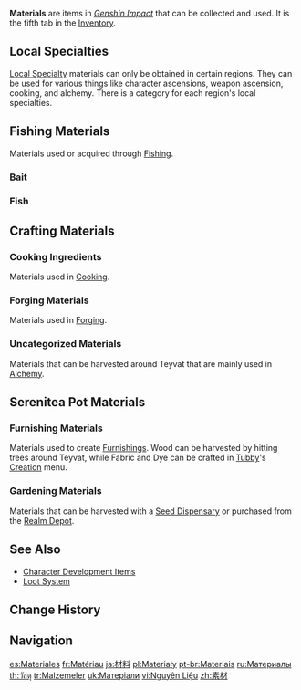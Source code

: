 {{Terminology Infobox
|image        = Icon Inventory Materials.png
|type         = Item Types
|type2        = Inventory Categories
|type3        = Archive Categories
}}
'''Materials''' are items in ''[[Genshin Impact]]'' that can be collected and used. It is the fifth tab in the [[Inventory]].

==Local Specialties==
{{Main|Local Specialties}}
[[Local Specialty]] materials can only be obtained in certain regions. They can be used for various things like character ascensions, weapon ascension, cooking, and alchemy. There is a category for each region's local specialties.
{{Items by Category List|Local Specialties|2}}

==Fishing Materials==
Materials used or acquired through [[Fishing]].
===Bait===
{{Items by Category List|Bait|2}}

===Fish===
{{Items by Category List|Fish&Materials|2}}

==Crafting Materials==
===Cooking Ingredients===
{{Main|Cooking Ingredients}}
Materials used in [[Cooking]].
{{Items by Category List|Cooking Ingredients|2|not1=Local Specialties}}

===Forging Materials===
Materials used in [[Forging]].
{{Items by Category List|Forging Materials|2}}

===Uncategorized Materials===
Materials that can be harvested around Teyvat that are mainly used in [[Alchemy]].
{{Items by Category List|Materials|2
|not1=Local Specialties
|not2=Cooking Ingredients
|not3=Forging Materials
|not4=Furnishing Materials
|not5=Fishing Materials
|not6=Bait
|not7=Fish
}}

==Serenitea Pot Materials==
{{Main|Serenitea Pot Materials}}

===Furnishing Materials===
Materials used to create [[Furnishings]]. Wood can be harvested by hitting trees around Teyvat, while Fabric and Dye can be crafted in [[Tubby]]'s [[Creation]] menu.
{{Items by Category List|Furnishing Materials|2}}

===Gardening Materials===
Materials that can be harvested with a [[Seed Dispensary]] or purchased from the [[Realm Depot]].
{{Items by Category List|Gardening Materials|2|not=Event Items}}

==See Also==
* [[Character Development Items]]
* [[Loot System]]

==Change History==
{{Change History|1.0}}

==Navigation==
{{Material Navbox|state=collapsed}}
{{Genshin Navbox}}
[[Category:Materials| ]]

[[es:Materiales]]
[[fr:Matériau]]
[[ja:材料]]
[[pl:Materiały]]
[[pt-br:Materiais]]
[[ru:Материалы]]
[[th:วัสดุ]]
[[tr:Malzemeler]]
[[uk:Матеріали]]
[[vi:Nguyên Liệu]]
[[zh:素材]]